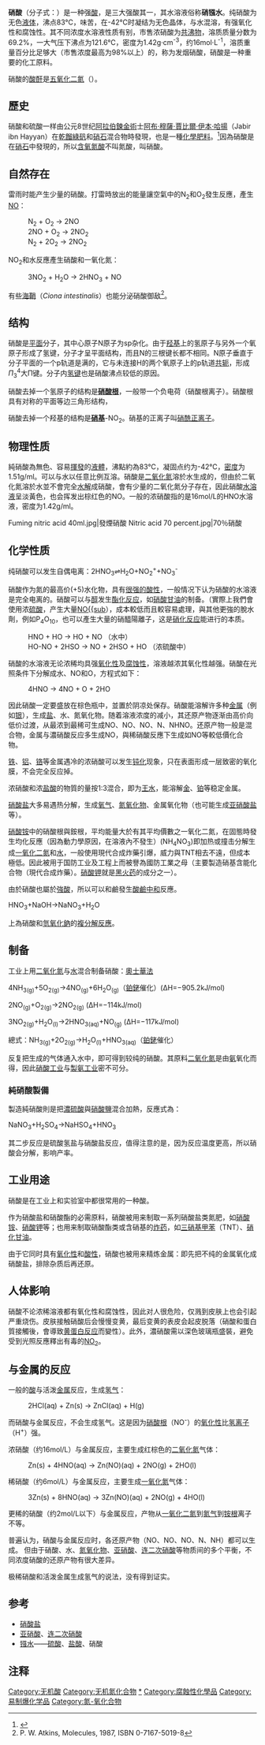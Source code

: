 {{增加来源|time=2017-11-5}}
{{Chembox
| Name = 硝酸
| ImageFile = Nitric acid resonance median.png
| ImageSize = 170px
| ImageFile1 = Nitric-acid-2D-dimensions.svg
| ImageSize1 = 170px
| ImageFileL1 = Nitric-acid-3D-balls-B.png
| ImageSizeL1 = 150px
| ImageFileR1 = Nitric-acid-3D-vdW.png
| ImageSizeR1 = 150px
| IUPACName = Nitric acid
| OtherNames = 硝镪水
| Section1 = {{Chembox Identifiers
| CASNo = 7697-37-2
| CASNo_Ref = {{cascite|correct|CAS}}
|  SMILES  =  O[N+](=O)[O-]
|  RTECS  =  QU5775000
|  PubChem  =  944
|  ChemSpiderID  =  919
|  ChemSpiderID_Ref  = {{chemspidercite|correct|chemspider}}|  UNII  =  411VRN1TV4
|  UNII_Ref  = {{fdacite|correct|FDA}}|  EINECS  =  231-714-2
|  UNNumber  =  2031
|  KEGG_Ref  = {{keggcite|correct|kegg}}|  KEGG  =  D02313
|  MeSHName  =  Nitric+acid
|  ChEBI_Ref  = {{ebicite|correct|EBI}}|  ChEBI  =  48107
|  Gmelin  =  1576
|  3DMet  =  B00068
|  SMILES1  =  ON(=O)=O
|  ChEMBL_Ref  = {{ebicite|correct|EBI}}|  ChEMBL  =  1352
|  StdInChI  =  1S/HNO3/c2-1(3)4/h(H,2,3,4)
|  StdInChI_Ref  = {{stdinchicite|correct|chemspider}}|  InChI  =  1/HNO3/c2-1(3)4/h(H,2,3,4)
|  StdInChIKey  =  GRYLNZFGIOXLOG-UHFFFAOYSA-N
|  StdInChIKey_Ref  = {{stdinchicite|correct|chemspider}}|  InChIKey  =  GRYLNZFGIOXLOG-UHFFFAOYAO
}}
| Section2 = {{Chembox Properties
| Formula = [[氢|H]][[硝酸根|NO<sub>3</sub>]]
| MolarMass = 63.012 
| Appearance = 无色清澈液体
| Density = 1.51 g/cm³
| Solubility = 完全混溶
| MeltingPtC = -42
| BoilingPtC = 83
| Boiling_notes  = 纯酸)<br />(68%[[水溶液|aq]]沸点120.5℃
| Acidity (p''K''<sub>a</sub>) = -1.4
| Viscosity = 
| Dipole = 2.17±0.02[[德拜|D]] 
  }}
| Section7 = {{Chembox Hazards
| FlashPt = '''不'''可燃
| EUHazardSymbol = {{Chembox EUHazardSymbol|O|C}}
| NFPA-H = 4
| NFPA-F = 0
| NFPA-R = 0
| NFPA-O = OX
| RPhrases = {{R8}}-{{R35}}
| SPhrases = {{S1/2}}-{{S23}}-{{S26}}-{{S36}}-{{S45}}
  }}
| Section8 = {{Chembox Related
| OtherCpds = [[亚硝酸|亚硝酸]]<br />[[五氧化二氮|五氧化二氮]]}}
}}

'''硝酸'''（分子式：{{氢}}{{氮}}{{氧}}{{sub|3}}）是一种强[[酸|酸]]，是三大强酸其一，其水溶液俗称'''硝镪水'''。纯硝酸为无色[[液体|液体]]，沸点83℃，味苦，在-42℃时凝结为无色晶体，与水混溶，有强氧化性和腐蚀性。其不同浓度水溶液性质有别，市售浓硝酸为[[共沸物|共沸物]]，溶质质量分数为69.2%，一大气压下沸点为121.6℃，密度为1.42g·cm<sup>-3</sup>，约16mol·L<sup>-1</sup>，溶质重量百分比足够大（市售浓度最高为98%以上）的，称为发烟硝酸，硝酸是一种重要的化工原料。

硝酸的[[酸酐|酸酐]]是[[五氧化二氮|五氧化二氮]]（{{氮}}{{sub|2}}{{氧}}{{sub|5}}）。

== 歷史 ==
硝酸和硫酸一样由公元8世纪[[阿拉伯世界|阿拉伯]][[鍊金術|鍊金術]]士[[贾比尔|阿布·穆薩·賈比爾·伊本·哈揚]]（Jabir ibn Hayyan）在[[乾餾|乾餾]][[硫酸亚铁|綠矾]]和[[硝石|硝石]]混合物時發現，也是一種[[:肥料#.E7.84.A1.E6.A9.9F.E8.82.A5.E6.96.99|化學肥料]]。<ref>{{Cite web|title=Nitric Acid|url=http://www.windows.ucar.edu/tour/link%3D/physical_science/chemistry/nitric_acid.html%26edu%3Dhigh|accessdate=2020-09-15|archiveurl=https://web.archive.org/web/20100129224026/http://www.windows.ucar.edu/tour/link%3D/physical_science/chemistry/nitric_acid.html%26edu%3Dhigh|archivedate=2010-01-29|dead-url=yes}}</ref>因為硝酸是在[[硝石|硝石]]中發現的，所以[[含氧酸|含氧氮酸]]不叫氮酸，叫硝酸。

== 自然存在 ==
雷雨时能产生少量的硝酸。打雷時放出的能量讓空氣中的N<sub>2</sub>和O<sub>2</sub>發生反應，產生[[一氧化氮|NO]]：
:N<sub>2</sub> + O<sub>2</sub> → 2NO 
:2NO + O<sub>2</sub> → 2NO<sub>2</sub>
:N<sub>2</sub> + 2O<sub>2</sub> → 2NO<sub>2</sub>
NO<sub>2</sub>和水反應產生硝酸和一氧化氮：
:3NO<sub>2</sub> + H<sub>2</sub>O → 2HNO<sub>3</sub> + NO

有些[[海鞘|海鞘]]（''Ciona intestinalis''）也能分泌硝酸御敌<ref>P. W. Atkins, Molecules, 1987, ISBN 0-7167-5019-8</ref>。

== 结构 ==
硝酸是[[平面三角形分子构型|平面]]分子，其中心原子N原子为sp{{sup|2}}杂化。由于[[羟基|羟基]]上的氢原子与另外一个氧原子形成了氢键，分子才呈平面结构，而且N的三根键长都不相同。N原子垂直于分子平面的一个p轨道是满的，它与未连接H的两个氧原子上的p轨道[[共轭|共轭]]，形成<math> \Pi_3^4 </math>大Π键。分子内[[氢键|氢键]]也是硝酸沸点较低的原因。

硝酸去掉一个氢原子的结构是'''[[硝酸根|硝酸根]]'''，一般带一个负电荷（硝酸根离子）。硝酸根具有对称的平面等边三角形结构，{{Fact|4个原子形成大<math> \Pi_4^6 </math>键，多出来的1个电子在离域Π键裡。|time=2011-11-09T13:11:09+00:00}}

硝酸去掉一个羟基的结构是'''[[硝基|硝基]]'''-NO<sub>2</sub>。硝基的正离子叫[[硝鎓离子|硝酰正离子]]。

== 物理性质 ==
純硝酸為無色、容易[[揮發性|揮發]]的[[液體|液體]]，沸點約為83℃，凝固点约为-42℃，[[密度|密度]]为1.51g/ml。可以与水以任意比例互溶。硝酸是[[二氧化氮|二氧化氮]]溶於水生成的，但由於二氧化氮溶於水並不會完全[[水解|水解]]成硝酸，會有少量的二氧化氮分子存在，因此硝酸[[水溶液|水溶液]]呈淡黃色，也会挥发出棕红色的NO{{sub|2}}。一般的浓硝酸指的是16mol/L的HNO{{sub|3}}水溶液，密度为1.42g/ml。
<gallery>
Fuming nitric acid 40ml.jpg|發煙硝酸
Nitric acid 70 percent.jpg|70％硝酸
</gallery>

== 化学性质 ==
纯硝酸可以发生自偶电离：2HNO<sub>3</sub>⇌H<sub>2</sub>O+NO<sub>2</sub><sup>+</sup>+NO<sub>3</sub><sup>-</sup>

硝酸作为氮的最高价(+5)水化物，具有[[强酸|很强的酸性]]，一般情况下认为硝酸的水溶液是完全电离的。硝酸可以与[[醇|醇]]发生[[酯化反应|酯化反应]]，如[[硝酸甘油|硝酸甘油]]的制备。（實際上我們會使用浓[[硫酸|硫酸]]，产生大量[[硝鎓离子|NO{{sub]]），成本較低而且較容易處理，與其他更強的脫水劑，例如P<sub>4</sub>O<sub>10</sub>，也可以產生大量的硝醯陽離子，这是[[硝化反应|硝化反应]]能进行的本质。
:HNO{{sub|3}} + H{{sub|2}}O → H{{sub|3}}O{{sup|+}} + NO{{sub|3}}{{sup|-}} （水中）
:HO-NO{{sub|2}} + 2H{{sub|2}}SO{{sub|4}} → NO{{sub|2}}{{sup|+}} + 2HSO{{sub|4}}{{sup|-}} + H{{sub|3}}O{{sup|+}} （浓硫酸中）

硝酸的水溶液无论浓稀均具强[[非金属性|氧化性]]及[[腐蚀性|腐蚀性]]，溶液越浓其氧化性越强。硝酸在光照条件下分解成水、NO{{sub|2}}和O{{sub|2}}，方程式如下：
:4HNO{{sub|3}}  → 4NO{{sub|2}} + O{{sub|2}} + 2H{{sub|2}}O
因此硝酸一定要盛放在棕色瓶中，並置於阴凉处保存。硝酸能溶解许多种[[金属|金属]]（例如[[银|银]]），生成[[盐_(化学)|盐]]、水、氮氧化物。随着溶液浓度的减小，其还原产物逐渐由高价向低价过渡，从最浓到最稀可生成NO{{sub|2}}、NO、N{{sub|2}}O、N{{sub|2}}、NH{{sub|4}}NO{{sub|3}}。还原产物一般是混合物，金属与濃硝酸反应多生成NO{{sub|2}}，與稀硝酸反應下生成如NO等較低價化合物。 

[[铁|铁]]、[[铝|铝]]、[[铬|铬]]等金属遇冷的浓硝酸可以发生[[钝化|钝化]]现象，只在表面形成一层致密的氧化膜，不会完全反应掉。

浓硝酸和浓[[盐酸|盐酸]]的物質的量按1:3混合，即为[[王水|王水]]，能溶解[[金|金]]、[[铂|铂]]等稳定金属。

[[硝酸盐|硝酸盐]]大多易遇热分解，生成[[氧气|氧气]]、[[氮氧化物|氮氧化物]]、金属氧化物（也可能生成[[亚硝酸盐|亚硝酸盐]]等）。

[[硝酸铵|硝酸铵]]中的硝酸根與銨根，平均能量大於有其平均價數之一氧化二氮，在固態時發生均化反應（因為動力學原因，在溶液內不發生）(NH<sub>4</sub>NO<sub>3</sub>)即加热或撞击分解生成[[一氧化二氮|一氧化二氮]]和[[水|水]]，一般使用現代合成炸藥引爆，威力與TNT相去不遠，但成本極低。因此被用于国防工业及工程上而被譽為國防工業之母（主要製造硝基含能化合物（現代合成炸藥）。[[硝酸钾|硝酸钾]]就是[[黑火药|黑火药]]的成分之一）。

由於硝酸也屬於[[強酸|強酸]]，所以可以和鹼發生[[中和反应|酸鹼中和]]反應。

HNO<sub>3</sub>+NaOH→NaNO<sub>3</sub>+H<sub>2</sub>O

上為硝酸和[[氢氧化钠|氫氧化鈉]]的[[複分解反應|複分解反應]]。

== 制备 ==
工业上用[[二氧化氮|二氧化氮]]与[[水|水]]混合制备硝酸：[[奧士華法|奧士華法]]

4NH<sub>3(g)</sub>+5O<sub>2(g)</sub>→4NO<sub>(g)</sub>+6H<sub>2</sub>O<sub>(g)</sub>（[[鉑|鉑]][[銠|銠]]催化）(ΔH=−905.2kJ/mol)

2NO<sub>(g)</sub>+O<sub>2(g)</sub>→2NO<sub>2(g)</sub> (ΔH=−114kJ/mol)

3NO<sub>2(g)</sub>+H<sub>2</sub>O<sub>(l)</sub>→2HNO<sub>3(aq)</sub>+NO<sub>(g)</sub> (ΔH=−117kJ/mol)

總式：NH<sub>3(g)</sub>+2O<sub>2(g)</sub>→H<sub>2</sub>O<sub>(l)</sub>+HNO<sub>3(aq)</sub>（[[鉑|鉑]][[銠|銠]]催化）

反复把生成的气体通入水中，即可得到较纯的硝酸。其原料[[二氧化氮|二氧化氮]]是由[[氨|氨]]氧化而得，因此[[硝酸工业|硝酸工业]]与[[製氨工业|製氨工业]]密不可分。

===純硝酸製備===
製造純硝酸則是把[[濃硫酸|濃硫酸]]與[[硝酸鹽|硝酸鹽]]混合加熱，反應式為：

NaNO<sub>3</sub>+H<sub>2</sub>SO<sub>4</sub>→NaHSO<sub>4</sub>+HNO<sub>3</sub>

其二步反应是硫酸氢盐与硝酸盐反应，值得注意的是，因为反应温度更高，所以硝酸会分解，影响产率。

== 工业用途 ==
硝酸是在工业上和实验室中都很常用的一种酸。

作为硝酸盐和硝酸酯的必需原料，硝酸被用来制取一系列硝酸盐类氮肥，如[[硝酸铵|硝酸铵]]、[[硝酸钾|硝酸钾]]等；也用来制取硝酸酯类或含硝基的[[炸药|炸药]]，如[[三硝基甲苯|三硝基甲苯]]（TNT）、[[硝化甘油|硝化甘油]]。

由于它同时具有[[氧化性|氧化性]]和[[酸性|酸性]]，硝酸也被用来精炼金属：即先把不纯的金属氧化成硝酸盐，排除杂质后再还原。

== 人体影响 ==
硝酸不论浓稀溶液都有氧化性和腐蚀性，因此对人很危险，仅溅到皮肤上也会引起严重烧伤。皮肤接触硝酸后会慢慢变黄，最后变黄的表皮会起皮脱落（硝酸和蛋白質接觸後，會導致[[黄蛋白反应|黄蛋白反应]]而變性）。此外，濃硝酸需以深色玻璃瓶盛裝，避免受到光照反應釋出有毒的[[二氧化氮|NO<sub>2</sub>]]。

== 与金属的反应 ==
一般的[[酸|酸]]与活泼[[金属|金属]]反应，生成[[氢气|氢气]]：
:2HCl(aq) + Zn(s) → ZnCl{{sub|2}}(aq) + H{{sub|2}}(g)
而硝酸与金属反应，不会生成氢气。这是因为[[硝酸根|硝酸根]]（NO{{sub|3}}<sup>-</sup>）的[[氧化性|氧化性]]比[[氢离子|氢离子]]（H<sup>+</sup>）强。

浓硝酸（约16mol/L）与金属反应，主要生成红棕色的[[二氧化氮|二氧化氮]]气体：
:Zn(s) + 4HNO{{sub|3}}(aq) → Zn(NO{{sub|3}}){{sub|2}}(aq) + 2NO{{sub|2}}(g) + 2H{{sub|2}}O(l)
稀硝酸（约6mol/L）与金属反应，主要生成[[一氧化氮|一氧化氮]]气体：
:3Zn(s) + 8HNO{{sub|3}}(aq) → 3Zn(NO{{sub|3}}){{sub|2}}(aq) + 2NO(g) + 4H{{sub|2}}O(l)
更稀的硝酸（约2mol/L以下）与金属反应，产物从[[一氧化二氮|一氧化二氮]]到[[氮气|氮气]]到[[铵根|铵根]]离子不等。

普遍认为，硝酸与金属反应时，各还原产物（NO{{sub|2}}、NO、N{{sub|2}}O、N{{sub|2}}、NH{{sub|3}}）都可以生成。
但由于硝酸、水、[[氮氧化物|氮氧化物]]、[[亚硝酸|亚硝酸]]、[[连二次硝酸|连二次硝酸]]等物质间的多个平衡，不同浓度硝酸的还原产物有很大差异。

极稀硝酸和活泼金属生成氢气的说法，没有得到证实。

== 参考 ==
* [[硝酸盐|硝酸盐]]
* [[亚硝酸|亚硝酸]]、[[连二次硝酸|连二次硝酸]]
* [[镪水|镪水]]——[[硫酸|硫酸]]、[[盐酸|盐酸]]、硝酸

== 注释 ==
{{reflist}}

{{氮的含氧酸}}
{{氢化合物}}
{{硝酸盐}}

{{Authority control}}
[[Category:无机酸|Category:无机酸]]
[[Category:无机氮化合物|Category:无机氮化合物]]
[[Category:硝酸盐|*]]
[[Category:腐蝕性化學品|Category:腐蝕性化學品]]
[[Category:易制爆化学品|Category:易制爆化学品]]
[[Category:氮-氧化合物|Category:氮-氧化合物]]